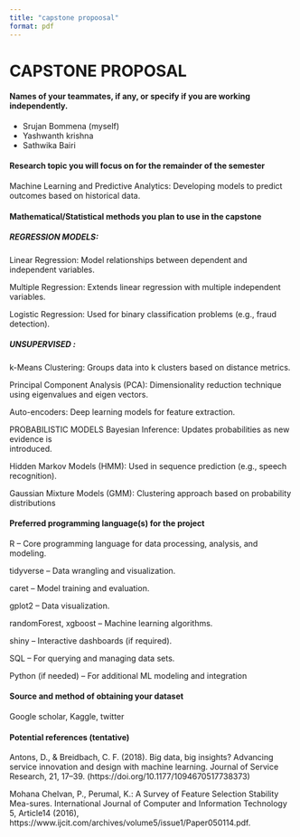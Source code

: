 ```yaml
---
title: "capstone propoosal"
format: pdf
---
```


# CAPSTONE PROPOSAL

#### Names of your teammates, if any, or specify if you are working independently.

-   Srujan Bommena (myself)
-   Yashwanth krishna
-   Sathwika Bairi 

#### Research topic you will focus on for the remainder of the semester

Machine Learning and Predictive Analytics: Developing models to predict outcomes based on historical data.

#### Mathematical/Statistical methods you plan to use in the capstone

##### REGRESSION MODELS:

Linear Regression: Model relationships between dependent and independent variables.

Multiple Regression: Extends linear regression with multiple independent variables.

Logistic Regression: Used for binary classification problems (e.g., fraud detection).

##### UNSUPERVISED :

k-Means Clustering: Groups data into k clusters based on distance metrics.

Principal Component Analysis (PCA): Dimensionality reduction technique using eigenvalues and eigen vectors.

Auto-encoders: Deep learning models for feature extraction.

PROBABILISTIC MODELS Bayesian Inference: Updates probabilities as new evidence is\
introduced.

Hidden Markov Models (HMM): Used in sequence prediction (e.g., speech recognition).

Gaussian Mixture Models (GMM): Clustering approach based on probability distributions

#### Preferred programming language(s) for the project

R – Core programming language for data processing, analysis, and modeling.

tidyverse – Data wrangling and visualization.

caret – Model training and evaluation.

gplot2 – Data visualization.

randomForest, xgboost – Machine learning algorithms.

shiny – Interactive dashboards (if required).

SQL – For querying and managing data sets.

Python (if needed) – For additional ML modeling and integration

#### Source and method of obtaining your dataset

Google scholar, Kaggle, twitter

#### Potential references (tentative)

Antons, D., & Breidbach, C. F. (2018). Big data, big insights? Advancing service innovation and design with machine learning. Journal of Service Research, 21, 17–39. (https://doi.org/10.1177/1094670517738373)

Mohana Chelvan, P., Perumal, K.: A Survey of Feature Selection Stability Mea-sures. International Journal of Computer and Information Technology 5, Article14 (2016), https://www.ijcit.com/archives/volume5/issue1/Paper050114.pdf.
